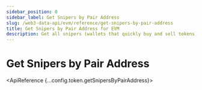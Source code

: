 ```yaml
---
sidebar_position: 0
sidebar_label: Get Snipers by Pair Address
slug: /web3-data-api/evm/reference/get-snipers-by-pair-address
title: Get Snipers by Pair Address for EVM
description: Get all snipers (wallets that quickly buy and sell tokens) for a specific token pair address
---
```




# Get Snipers by Pair Address <MainnetBadge />

<SolanaApiBanner
  customTitle="Looking for Snipers by pair address on Solana?"
  customText="Access Snipers by pair address data using our powerful Solana API"
  customButtonText="Explore Solana API"
  customButtonLink="/web3-data-api/solana/reference/get-Snipers-by-pair-address"
/>

<ApiReference {...config.token.getSnipersByPairAddress}></ApiReference>
